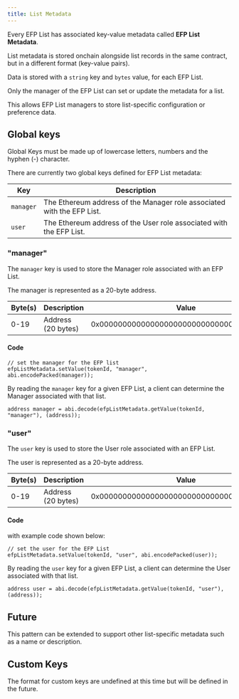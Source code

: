 ```yaml
---
title: List Metadata
---
```


Every EFP List has associated key-value metadata called **EFP List Metadata**.

List metadata is stored onchain alongside list records in the same contract, but in a different format (key-value pairs).

Data is stored with a `string` key and `bytes` value, for each EFP List.

Only the manager of the EFP List can set or update the metadata for a list.

This allows EFP List managers to store list-specific configuration or preference data.

## Global keys

Global Keys must be made up of lowercase letters, numbers and the hyphen (-) character.

There are currently two global keys defined for EFP List metadata:

| Key       | Description                                                            |
| --------- | ---------------------------------------------------------------------- |
| `manager` | The Ethereum address of the Manager role associated with the EFP List. |
| `user`    | The Ethereum address of the User role associated with the EFP List.    |

### "manager"

The `manager` key is used to store the Manager role associated with an EFP List.

The manager is represented as a 20-byte address.

| Byte(s) | Description        | Value                                      |
| ------- | ------------------ | ------------------------------------------ |
| 0-19    | Address (20 bytes) | 0x00000000000000000000000000000000DeaDBeef |

#### Code

```solidity
// set the manager for the EFP list
efpListMetadata.setValue(tokenId, "manager", abi.encodePacked(manager));
```

By reading the `manager` key for a given EFP List, a client can determine the Manager associated with that list.

```solidity
address manager = abi.decode(efpListMetadata.getValue(tokenId, "manager"), (address));
```

### "user"

The `user` key is used to store the User role associated with an EFP List.

The user is represented as a 20-byte address.

| Byte(s) | Description        | Value                                      |
| ------- | ------------------ | ------------------------------------------ |
| 0-19    | Address (20 bytes) | 0x00000000000000000000000000000000DeaDBeef |

#### Code
with example code shown below:

```solidity
// set the user for the EFP List
efpListMetadata.setValue(tokenId, "user", abi.encodePacked(user));
```

By reading the `user` key for a given EFP List, a client can determine the User associated with that list.

```solidity
address user = abi.decode(efpListMetadata.getValue(tokenId, "user"), (address));
```

## Future

This pattern can be extended to support other list-specific metadata such as a name or description.

## Custom Keys

The format for custom keys are undefined at this time but will be defined in the future.
